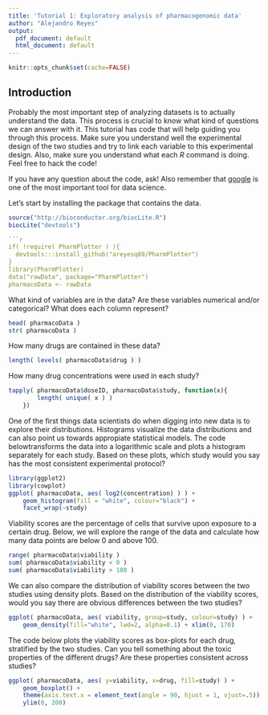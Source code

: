 ```yaml
---
title: 'Tutorial 1: Exploratory analysis of pharmacogenomic data'
author: "Alejandro Reyes"
output:
  pdf_document: default
  html_document: default
---
```


```r
knitr::opts_chunk$set(cache=FALSE)
```

## Introduction

Probably the most important step of analyzing datasets is to actually
understand the data. This process is crucial to know what kind of
questions we can answer with it. This tutorial has code that will help
guiding you through this process. Make sure you understand well the
experimental design of the two studies and try to link each variable
to this experimental design. Also, make sure you understand what each
*R* command is doing. Feel free to hack the code!

If you have any question about the code, ask! Also remember that
[google](www.google.com) is one of the most important tool for data
science.

Let's start by installing the package that contains the data.
```r
source("http://bioconductor.org/biocLite.R")
biocLite("devtools")

```r
if( !require( PharmPlotter ) ){
  devtools:::install_github("areyesq89/PharmPlotter")
}
library(PharmPlotter)
data("rawData", package="PharmPlotter")
pharmacoData <- rawData
```

What kind of variables are in the data? Are these variables numerical and/or categorical? What does each column represent?

```r
head( pharmacoData )
str( pharmacoData )
```

How many drugs are contained in these data?

```r
length( levels( pharmacoData$drug ) )
```

How many drug concentrations were used in each study?

```r
tapply( pharmacoData$doseID, pharmacoData$study, function(x){
        length( unique( x ) )
    })
```

One of the first things data scientists do when digging into new data
is to explore their distributions.  Histograms visualize the data
distributions and can also point us towards appropiate statistical
models. The code belowtransforms the data into a logarithmic scale and
plots a histogram separately for each study. Based on these plots,
which study would you say has the most consistent experimental
protocol?

```r
library(ggplot2)
library(cowplot)
ggplot( pharmacoData, aes( log2(concentration) ) ) +
    geom_histogram(fill = "white", colour="black") +
    facet_wrap(~study)
```

Viability scores are the percentage
of cells that survive upon exposure to a certain drug.
Below, we will explore the range of the data and calculate how
many data points are below 0 and above 100.

```r
range( pharmacoData$viability )
sum( pharmacoData$viability < 0 )
sum( pharmacoData$viability > 100 )
```
We can also compare the distribution of viability scores between 
the two studies using density plots. Based on the distribution of 
the viability scores, would you say there are obvious differences 
between the two studies?

```r
ggplot( pharmacoData, aes( viability, group=study, colour=study) ) +
    geom_density(fill="white", lwd=2, alpha=0.1) + xlim(0, 170)
```

The code below plots the viability scores as box-plots for each drug,
stratified by the two studies. Can you tell something about the toxic
properties of the different drugs? Are these properties consistent
across studies?

```r
ggplot( pharmacoData, aes( y=viability, x=drug, fill=study) ) +
    geom_boxplot() +
    theme(axis.text.x = element_text(angle = 90, hjust = 1, vjust=.5)) +
    ylim(0, 200)
```


